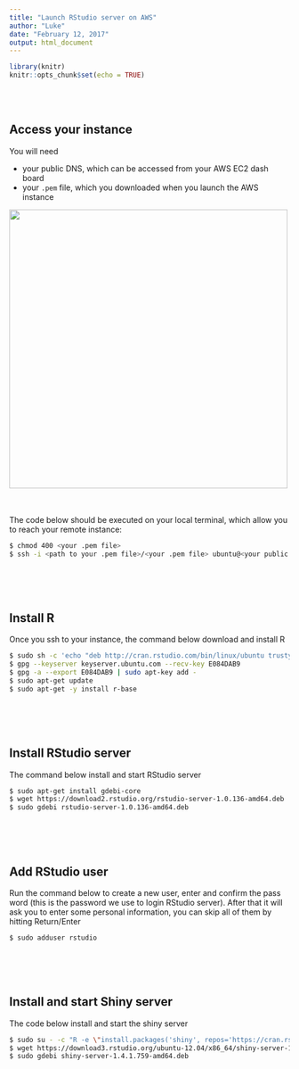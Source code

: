 ```yaml
---
title: "Launch RStudio server on AWS"
author: "Luke"
date: "February 12, 2017"
output: html_document
---
```


```r
library(knitr)
knitr::opts_chunk$set(echo = TRUE)
```

<br>
<br>

## Access your instance
You will need 

- your public DNS, which can be accessed from your AWS EC2 dash board
- your `.pem` file, which you downloaded when you launch the AWS instance

<img src=https://raw.githubusercontent.com/LukeLinEx/LukeLinEx.github.io/master/feb_18/public_DNS.png height=500 width=500>

<br>
<br>
The code below should be executed on your local terminal, which allow you to reach your remote instance:
```bash
$ chmod 400 <your .pem file>
$ ssh -i <path to your .pem file>/<your .pem file> ubuntu@<your public DNS>
```

<br>
<br>
<br>

## Install R
Once you ssh to your instance, the command below download and install R
```bash
$ sudo sh -c 'echo "deb http://cran.rstudio.com/bin/linux/ubuntu trusty/" >> /etc/apt/sources.list'
$ gpg --keyserver keyserver.ubuntu.com --recv-key E084DAB9
$ gpg -a --export E084DAB9 | sudo apt-key add -
$ sudo apt-get update
$ sudo apt-get -y install r-base
```


<br>
<br>
<br>

## Install RStudio server

The command below install and start RStudio server
```bash
$ sudo apt-get install gdebi-core
$ wget https://download2.rstudio.org/rstudio-server-1.0.136-amd64.deb
$ sudo gdebi rstudio-server-1.0.136-amd64.deb
```

<br>
<br>
<br>

## Add RStudio user

Run the command below to create a new user, enter and confirm the pass word (this is the password we use to login RStudio server). After that it will ask you to enter some personal information, you can skip all of them by hitting Return/Enter
```bash
$ sudo adduser rstudio
```

<br>
<br>
<br>

## Install and start Shiny server

The code below install and start the shiny server
```bash
$ sudo su - -c "R -e \"install.packages('shiny', repos='https://cran.rstudio.com/')\""
$ wget https://download3.rstudio.org/ubuntu-12.04/x86_64/shiny-server-1.4.1.759-amd64.deb
$ sudo gdebi shiny-server-1.4.1.759-amd64.deb
```